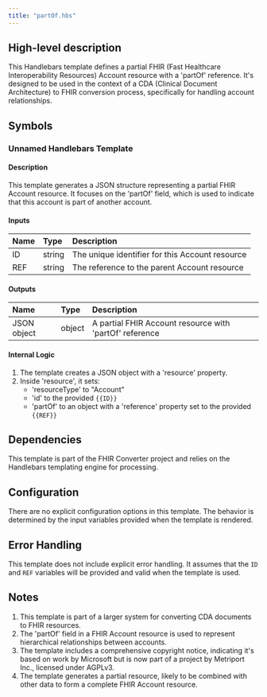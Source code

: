 ```yaml
---
title: "partOf.hbs"
---
```


## High-level description
This Handlebars template defines a partial FHIR (Fast Healthcare Interoperability Resources) Account resource with a 'partOf' reference. It's designed to be used in the context of a CDA (Clinical Document Architecture) to FHIR conversion process, specifically for handling account relationships.

## Symbols

### Unnamed Handlebars Template
#### Description
This template generates a JSON structure representing a partial FHIR Account resource. It focuses on the 'partOf' field, which is used to indicate that this account is part of another account.

#### Inputs
| Name | Type | Description |
|:-----|:-----|:------------|
| ID | string | The unique identifier for this Account resource |
| REF | string | The reference to the parent Account resource |

#### Outputs
| Name | Type | Description |
|:-----|:-----|:------------|
| JSON object | object | A partial FHIR Account resource with 'partOf' reference |

#### Internal Logic
1. The template creates a JSON object with a 'resource' property.
2. Inside 'resource', it sets:
   - 'resourceType' to "Account"
   - 'id' to the provided `{{ID}}`
   - 'partOf' to an object with a 'reference' property set to the provided `{{REF}}`

## Dependencies
This template is part of the FHIR Converter project and relies on the Handlebars templating engine for processing.

## Configuration
There are no explicit configuration options in this template. The behavior is determined by the input variables provided when the template is rendered.

## Error Handling
This template does not include explicit error handling. It assumes that the `ID` and `REF` variables will be provided and valid when the template is used.

## Notes
1. This template is part of a larger system for converting CDA documents to FHIR resources.
2. The 'partOf' field in a FHIR Account resource is used to represent hierarchical relationships between accounts.
3. The template includes a comprehensive copyright notice, indicating it's based on work by Microsoft but is now part of a project by Metriport Inc., licensed under AGPLv3.
4. The template generates a partial resource, likely to be combined with other data to form a complete FHIR Account resource.